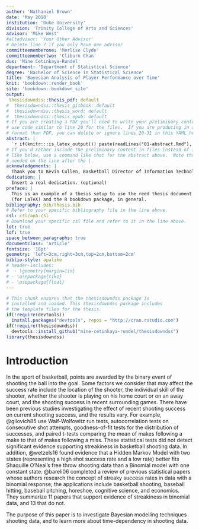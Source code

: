 ```yaml
---
author: 'Nathaniel Brown'
date: 'May 2018'
institution: 'Duke University'
division: 'Trinity College of Arts and Sciences'
advisor: 'Mike West'
#altadvisor: 'Your Other Advisor'
# Delete line 7 if you only have one advisor
committeememberone: 'Merlise Clyde'
committeemembertwo: 'Cliburn Chan'
dus: 'Mine Cetinkaya-Rundel'
department: 'Department of Statistical Science'
degree: 'Bachelor of Science in Statistical Science'
title: 'Bayesian Analysis of Player Performance over Time'
knit: 'bookdown::render_book'
site: 'bookdown::bookdown_site'
output: 
 thesisdowndss::thesis_pdf: default
#  thesisdowndss::thesis_gitbook: default
#  thesisdowndss::thesis_word: default
#  thesisdowndss::thesis_epub: default
# If you are creating a PDF you'll need to write your preliminary content here or
# use code similar to line 20 for the files.  If you are producing in a different
# format than PDF, you can delete or ignore lines 20-31 in this YAML header.
abstract: |
  `r if(knitr:::is_latex_output()) paste(readLines("01-abstract.Rmd"), collapse = '\n  ')`
# If you'd rather include the preliminary content in files instead of inline
# like below, use a command like that for the abstract above.  Note that a tab is 
# needed on the line after the |.
acknowledgements: |
  Thank you to Kevin Cullen, Basketball Director of Information Technology for the Duke Men's Basketball team, for providing data for this research.
dedication: |
  Insert a real dedication. (optional) 
preface: |
  This is an example of a thesis setup to use the reed thesis document class
  (for LaTeX) and the R bookdown package, in general.
bibliography: bib/thesis.bib
# Refer to your specific bibliography file in the line above.
csl: csl/apa.csl
# Download your specific csl file and refer to it in the line above.
lot: true
lof: true
space_between_paragraphs: true
documentclass: 'article'
fontsize: '18pt'
geometry: 'left=3cm,right=3cm,top=2cm,bottom=2cm'
biblio-style: apalike
# header-includes:
#  - \geometry{margin=1in}
# - \usepackage{tikz}
# - \usepackage{float}
---
```


<!--
Above is the YAML (YAML Ain't Markup Language) header that includes a lot of metadata used to produce the document.  Be careful with spacing in this header!

If you'd prefer to not include a Dedication, for example, simply delete lines 17 and 18 above or add a # before them to comment them out.  If you have other LaTeX packages you would like to include, delete the # before header-includes and list the packages after hyphens on new lines.

If you'd like to include a comment that won't be produced in your resulting file enclose it in a block like this.
-->

<!--
If you receive a duplicate label error after knitting, make sure to delete the index.Rmd file and then knit again.
-->

```r
# This chunk ensures that the thesisdowndss package is
# installed and loaded. This thesisdowndss package includes
# the template files for the thesis.
if(!require(devtools))
  install.packages("devtools", repos = "http://cran.rstudio.com")
if(!require(thesisdowndss))
  devtools::install_github("mine-cetinkaya-rundel/thesisdowndss")
library(thesisdowndss)
```

<!-- You'll need to include the order that you'd like Rmd files to appear in the _bookdown.yml file for
PDF files and also delete the # before rmd_files: there.  You'll want to not include 00(two-hyphens)prelim.Rmd
and 00-abstract.Rmd since they are handled in the YAML above differently for the PDF version.
-->

<!-- The {.unnumbered} option here means that the introduction will be "Chapter 0." You can also use {-} for no numbers
on chapters.
-->

# Introduction {.unnumbered}

In the sport of basketball, points are awarded by the binary event of shooting the ball into the goal. Some factors we consider that may affect the success rate include the location of the shooter, the individual skill of the shooter, whether the shooter is playing on his home court or on an away court, and the shooting success in recent surrounding games. There have been previous studies investigating the effect of recent shooting success on current shooting success, and the results vary. For example, @gilovich85 use Walf-Wolfowitz run tests, autocorrelation tests on consecutive shot attempts, goodness-of-fit tests for the distribution of successes, and paired t-tests comparing the mean of makes following a make to that of makes following a miss. These statistical tests did not detect significant evidence supporting streakiness in basketball shooting data. In addition, @wetzels16 found evidence that a Hidden Markov Model with two states (representing a high shot success rate and a low rate) better fits Shaquille O'Neal's free throw shooting data than a Binomial model with one constant state. @bareli06 completed a review of previous statistical papers whose authors research the concept of streaky success rates in data with a binomial response; the applications include basketball shooting, baseball hitting, baseball pitching, horeshoe, cognitive science, and economics. They summarize 11 papers that support evidence of streakiness in binomial data, and 13 that do not.

The purpose of this paper is to investigate Bayesian modelling techniques shooting data, and to learn more about time-dependency in shooting data.
 
